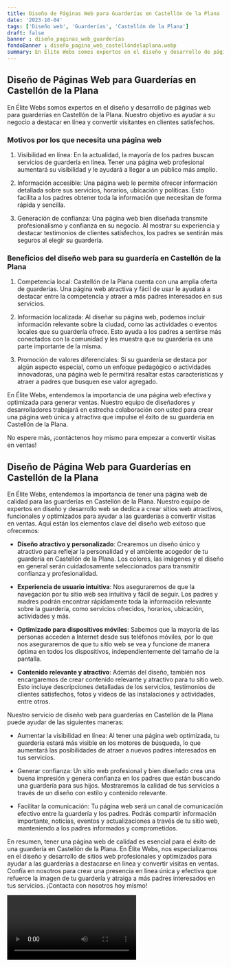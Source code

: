 ```yaml
---
title: Diseño de Páginas Web para Guarderías en Castellón de la Plana
date: '2023-10-04'
tags: ['Diseño web', 'Guarderías', 'Castellón de la Plana']
draft: false
banner : diseño_paginas_web_guarderías
fondoBanner : diseño_pagina_web_castellóndelaplana.webp
summary: En Élite Webs somos expertos en el diseño y desarrollo de páginas web para guarderías en Castellón de la Plana. Nuestro objetivo es ayudar a su negocio a destacar en línea y convertir visitantes en clientes satisfechos.
---
```


## Diseño de Páginas Web para Guarderías en Castellón de la Plana

En Élite Webs somos expertos en el diseño y desarrollo de páginas web para guarderías en Castellón de la Plana. Nuestro objetivo es ayudar a su negocio a destacar en línea y convertir visitantes en clientes satisfechos.

### Motivos por los que necesita una página web

1. Visibilidad en línea: En la actualidad, la mayoría de los padres buscan servicios de guardería en línea. Tener una página web profesional aumentará su visibilidad y le ayudará a llegar a un público más amplio.

2. Información accesible: Una página web le permite ofrecer información detallada sobre sus servicios, horarios, ubicación y políticas. Esto facilita a los padres obtener toda la información que necesitan de forma rápida y sencilla.

3. Generación de confianza: Una página web bien diseñada transmite profesionalismo y confianza en su negocio. Al mostrar su experiencia y destacar testimonios de clientes satisfechos, los padres se sentirán más seguros al elegir su guardería.

### Beneficios del diseño web para su guardería en Castellón de la Plana

1. Competencia local: Castellón de la Plana cuenta con una amplia oferta de guarderías. Una página web atractiva y fácil de usar le ayudará a destacar entre la competencia y atraer a más padres interesados en sus servicios.

2. Información localizada: Al diseñar su página web, podemos incluir información relevante sobre la ciudad, como las actividades o eventos locales que su guardería ofrece. Esto ayuda a los padres a sentirse más conectados con la comunidad y les muestra que su guardería es una parte importante de la misma.

3. Promoción de valores diferenciales: Si su guardería se destaca por algún aspecto especial, como un enfoque pedagógico o actividades innovadoras, una página web le permitirá resaltar estas características y atraer a padres que busquen ese valor agregado.

En Élite Webs, entendemos la importancia de una página web efectiva y optimizada para generar ventas. Nuestro equipo de diseñadores y desarrolladores trabajará en estrecha colaboración con usted para crear una página web única y atractiva que impulse el éxito de su guardería en Castellón de la Plana.

No espere más, ¡contáctenos hoy mismo para empezar a convertir visitas en ventas!

<GifSeo />

<Cta />

## Diseño de Página Web para Guarderías en Castellón de la Plana

En Élite Webs, entendemos la importancia de tener una página web de calidad para las guarderías en Castellón de la Plana. Nuestro equipo de expertos en diseño y desarrollo web se dedica a crear sitios web atractivos, funcionales y optimizados para ayudar a las guarderías a convertir visitas en ventas. Aquí están los elementos clave del diseño web exitoso que ofrecemos:

- **Diseño atractivo y personalizado**: Crearemos un diseño único y atractivo para reflejar la personalidad y el ambiente acogedor de tu guardería en Castellón de la Plana. Los colores, las imágenes y el diseño en general serán cuidadosamente seleccionados para transmitir confianza y profesionalidad.

- **Experiencia de usuario intuitiva**: Nos aseguraremos de que la navegación por tu sitio web sea intuitiva y fácil de seguir. Los padres y madres podrán encontrar rápidamente toda la información relevante sobre la guardería, como servicios ofrecidos, horarios, ubicación, actividades y más.

- **Optimizado para dispositivos móviles**: Sabemos que la mayoría de las personas acceden a Internet desde sus teléfonos móviles, por lo que nos aseguraremos de que tu sitio web se vea y funcione de manera óptima en todos los dispositivos, independientemente del tamaño de la pantalla.

- **Contenido relevante y atractivo**: Además del diseño, también nos encargaremos de crear contenido relevante y atractivo para tu sitio web. Esto incluye descripciones detalladas de los servicios, testimonios de clientes satisfechos, fotos y videos de las instalaciones y actividades, entre otros.

Nuestro servicio de diseño web para guarderías en Castellón de la Plana puede ayudar de las siguientes maneras:

- Aumentar la visibilidad en línea: Al tener una página web optimizada, tu guardería estará más visible en los motores de búsqueda, lo que aumentará las posibilidades de atraer a nuevos padres interesados en tus servicios.

- Generar confianza: Un sitio web profesional y bien diseñado crea una buena impresión y genera confianza en los padres que están buscando una guardería para sus hijos. Mostraremos la calidad de tus servicios a través de un diseño con estilo y contenido relevante.

- Facilitar la comunicación: Tu página web será un canal de comunicación efectivo entre la guardería y los padres. Podrás compartir información importante, noticias, eventos y actualizaciones a través de tu sitio web, manteniendo a los padres informados y comprometidos.

En resumen, tener una página web de calidad es esencial para el éxito de una guardería en Castellón de la Plana. En Élite Webs, nos especializamos en el diseño y desarrollo de sitios web profesionales y optimizados para ayudar a las guarderías a destacarse en línea y convertir visitas en ventas. Confía en nosotros para crear una presencia en línea única y efectiva que refuerce la imagen de tu guardería y atraiga a más padres interesados en tus servicios. ¡Contacta con nosotros hoy mismo!

<Video />

<CtaBot job='Guarderías' city='Castellón de la Plana'/>

<Gmaps query='Castellón de la Plana+españa+maps' />
